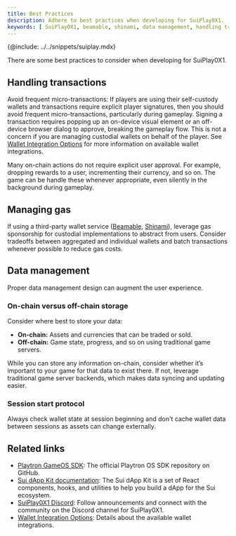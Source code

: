 ```yaml
---
title: Best Practices
description: Adhere to best practices when developing for SuiPlay0X1.
keywords: [ SuiPlay0X1, beamable, shinami, data management, handling transactions, on-chain storage, off-chain storage ]
---
```


{@include: ../../snippets/suiplay.mdx}

There are some best practices to consider when developing for SuiPlay0X1. 

## Handling transactions

Avoid frequent micro-transactions: If players are using their self-custody wallets and transactions require explicit player signatures, then you should avoid frequent micro-transactions, particularly during gameplay. Signing a transaction requires popping up an on-device visual element or an off-device browser dialog to approve, breaking the gameplay flow. This is not a concern if you are managing custodial wallets on behalf of the player. See [Wallet Integration Options](./wallet-integration.mdx) for more information on available wallet integrations.

Many on-chain actions do not require explicit user approval. For example, dropping rewards to a user, incrementing their currency, and so on. The game can be handle these whenever appropriate, even silently in the background during gameplay.

## Managing gas

If using a third-party wallet service ([Beamable](https://beamable.com/), [Shinami](https://www.shinami.com/)), leverage gas sponsorship for custodial implementations to abstract from users. Consider tradeoffs between aggregated and individual wallets and batch transactions whenever possible to reduce gas costs.

## Data management

Proper data management design can augment the user experience.

### On-chain versus off-chain storage

Consider where best to store your data:

- **On-chain:** Assets and currencies that can be traded or sold.  
- **Off-chain:** Game state, progress, and so on using traditional game servers.

While you can store any information on-chain, consider whether it’s important to your game for that data to exist there. If not, leverage traditional game server backends, which makes data syncing and updating easier.

### Session start protocol

Always check wallet state at session beginning and don't cache wallet data between sessions as assets can change externally.

## Related links

- [Playtron GameOS SDK](https://github.com/playtron-os/playtron-sdk): The official Playtron OS SDK repository on GitHub.
- [Sui dApp Kit documentation](https://sdk.mystenlabs.com/dapp-kit): The Sui dApp Kit is a set of React components, hooks, and utilities to help you build a dApp for the Sui ecosystem.
- [SuiPlay0X1 Discord](https://discord.gg/suiplay): Follow announcements and connect with the community on the Discord channel for SuiPlay0X1.
- [Wallet Integration Options](./wallet-integration.mdx): Details about the available wallet integrations. 
